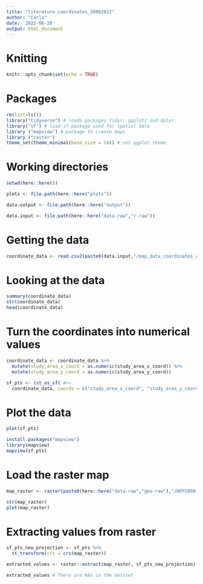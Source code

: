 ```yaml
---
title: "literature_coordinates_20062022"
author: "Carla"
date: '2022-06-20'
output: html_document
---
```


# Knitting 
```r
knitr::opts_chunk$set(echo = TRUE)
```


# Packages 

```r
rm(list=ls())
library("tidyverse") # loads packages tidyr, ggplot2 and dplyr
library("sf") # load sf package used for spatial data
library ("mapview") # package to create maps
library ("raster")
theme_set(theme_minimal(base_size = 14)) # set ggplot theme 
```

# Working directories 
``` r

setwd(here::here())

plots <- file.path(here::here("plots"))

data.output <- file.path(here::here("output"))

data.input <- file.path(here::here("data-raw","r-raw"))

```


# Getting the data 

``` r
coordinate_data <- read.csv2(paste0(data.input,"/map_data_coordinates_correct.csv"), header=TRUE, sep=";", dec = ".")

``` 

# Looking at the data

``` r
summary(coordinate_data)
str(coordinate_data)
head(coordinate_data)
```

# Turn the coordinates into numerical values
``` r
coordinate_data <- coordinate_data %>% 
  mutate(study_area_x_coord = as.numeric(study_area_x_coord)) %>%
  mutate(study_area_y_coord = as.numeric(study_area_y_coord)) 

sf_pts <- (st_as_sf( #<<
  coordinate_data, coords = c("study_area_x_coord", "study_area_y_coord"), crs=4326, remove=FALSE))  #<<

```

# Plot the data 

```r
plot(sf_pts)

install.packages("mapview")
library(mapview)
mapview(sf_pts)
```

# Load the raster map

``` r
map_raster <- raster(paste0(here::here("data-raw","geo-raw"),"/HFP2009.tif"))

str(map_raster)
plot(map_raster)
```                     
# Extracting values from raster

``` r
sf_pts_new_projection <- sf_pts %>%
  st_transform(crs = crs(map_raster))

extracted_values <- raster::extract(map_raster, sf_pts_new_projection)

extracted_values # There are NAs in the dataset 
```

